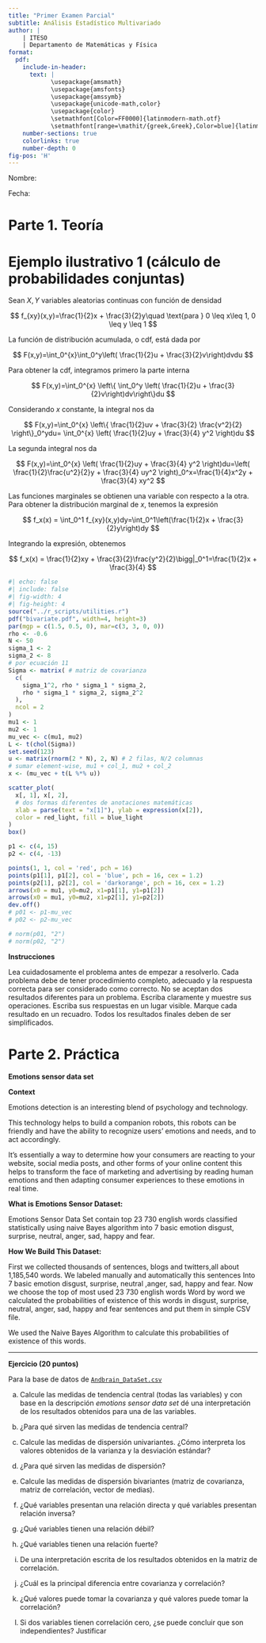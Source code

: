```yaml
---
title: "Primer Examen Parcial"
subtitle: Análisis Estadístico Multivariado
author: |
    | ITESO
    | Departamento de Matemáticas y Física
format:
  pdf: 
    include-in-header: 
      text: |
            \usepackage{amsmath}
            \usepackage{amsfonts}
            \usepackage{amssymb}
            \usepackage{unicode-math,color}
            \usepackage{color}
            \setmathfont[Color=FF0000]{latinmodern-math.otf}
            \setmathfont[range=\mathit/{greek,Greek},Color=blue]{latinmodern-math.otf} % sets greek letters to blue
    number-sections: true
    colorlinks: true
    number-depth: 0
fig-pos: 'H'
---
```


Nombre:

Fecha:

# Parte 1. Teoría

# Ejemplo ilustrativo 1 (cálculo de probabilidades conjuntas)

Sean $X, Y$ variables aleatorias continuas con función de densidad

$$
  f_{xy}(x,y)=\frac{1}{2}x + \frac{3}{2}y\quad \text{para } 0 \leq x\leq 1, 0 \leq y \leq 1
$$

La función de distribución acumulada, o cdf, está dada por

$$
  F(x,y)=\int_0^{x}\int_0^y\left( \frac{1}{2}u + \frac{3}{2}v\right)dvdu
$$

Para obtener la cdf, integramos primero la parte interna

$$
  F(x,y)=\int_0^{x} \left\{ \int_0^y \left( \frac{1}{2}u + \frac{3}{2}v\right)dv\right\}du
$$

Considerando $x$ constante, la integral nos da 

$$
  F(x,y)=\int_0^{x} \left\{ \frac{1}{2}uv + \frac{3}{2} \frac{v^2}{2} \right\}_0^ydu=
  \int_0^{x} \left( \frac{1}{2}uy + \frac{3}{4} y^2 \right)du
$$

La segunda integral nos da

$$
  F(x,y)=\int_0^{x} \left( \frac{1}{2}uy + \frac{3}{4} y^2 \right)du=\left( \frac{1}{2}\frac{u^2}{2}y + \frac{3}{4} uy^2 \right)_0^x=\frac{1}{4}x^2y + \frac{3}{4} xy^2
$$

Las funciones marginales se obtienen una variable con respecto a la otra. Para obtener la distribución marginal de $x$, tenemos la expresión

$$
  f_x(x) = \int_0^1 f_{xy}(x,y)dy=\int_0^1\left(\frac{1}{2}x + \frac{3}{2}y\right)dy
$$

Integrando la expresión, obtenemos

$$
  f_x(x) = \frac{1}{2}xy + \frac{3}{2}\frac{y^2}{2}\bigg|_0^1=\frac{1}{2}x + \frac{3}{4}
$$



```r
#| echo: false
#| include: false
#| fig-width: 4
#| fig-height: 4
source("../r_scripts/utilities.r")
pdf("bivariate.pdf", width=4, height=3)
par(mgp = c(1.5, 0.5, 0), mar=c(3, 3, 0, 0))
rho <- -0.6
N <- 50
sigma_1 <- 2
sigma_2 <- 8
# por ecuación 11
Sigma <- matrix( # matriz de covarianza
  c(
    sigma_1^2, rho * sigma_1 * sigma_2,
    rho * sigma_1 * sigma_2, sigma_2^2
  ),
  ncol = 2
)
mu1 <- 1
mu2 <- 1
mu_vec <- c(mu1, mu2)
L <- t(chol(Sigma))
set.seed(123)
u <- matrix(rnorm(2 * N), 2, N) # 2 filas, N/2 columnas
# sumar element-wise, mu1 + col_1, mu2 + col_2
x <- (mu_vec + t(L %*% u))

scatter_plot(
  x[, 1], x[, 2],
  # dos formas diferentes de anotaciones matemáticas
  xlab = parse(text = "x[1]"), ylab = expression(x[2]),
  color = red_light, fill = blue_light
)
box()

p1 <- c(4, 15)
p2 <- c(4, -13)

points(1, 1, col = 'red', pch = 16)
points(p1[1], p1[2], col = 'blue', pch = 16, cex = 1.2)
points(p2[1], p2[2], col = 'darkorange', pch = 16, cex = 1.2)
arrows(x0 = mu1, y0=mu2, x1=p1[1], y1=p1[2])
arrows(x0 = mu1, y0=mu2, x1=p2[1], y1=p2[2])
dev.off()
# p01 <- p1-mu_vec
# p02 <- p2-mu_vec

# norm(p01, "2")
# norm(p02, "2")
```

**Instrucciones**

Lea cuidadosamente el problema antes de empezar a resolverlo. Cada problema debe de tener procedimiento completo, adecuado y la respuesta correcta para ser considerado como correcto. No se aceptan dos resultados diferentes para un problema. Escriba claramente y muestre sus operaciones. Escriba sus respuestas en un lugar visible. Marque cada resultado en un recuadro. Todos los resultados finales deben de ser simplificados.


\begin{enumerate}
  \setlength{\itemsep}{0pt}
  \setlength{\parskip}{0pt}
  \setlength{\parsep}{0pt}


\item (10 puntos) Para la función 

$$
  f_{xy}(x,y)=\frac{1}{2}x + \frac{3}{2}y\quad \text{para } 0 \leq x\leq 1, 0 \leq y \leq 1
$$

\begin{itemize}
  \setlength{\itemsep}{0pt}
  \setlength{\parskip}{0pt}
  \setlength{\parsep}{0pt}
  \item[a)] Encontrar las densidades condicionales de $x$ dado $y$ y de $y$ dado $x$, que están dadas por 
  $$
    f_{x|y}(x\mid y)=\frac{f_{xy}(x,y)}{f_y(y)},\quad f_{y|x}(y\mid x)=\frac{f_{xy}(x,y)}{f_x(x)}
  $$
  \item[b)] Demuestra que $X, Y$ \textit{no} son independientes. Para eso sírvete de la regla que se cunmple cuando son independientes 
  
  $$f_{xy}(x,y)=f_x(x)f_y(y)$$
\end{itemize}

\item (15 puntos)

Un sistema electrónico tiene uno de cada dos tipos diferentes de componentes de
operación en operación conjunta. Denote con $X$ y $Y$ las duraciones aleatorias de los componentes del tipo I y tipo II respectivamente. La función de densidad de
probabilidad conjunta está dada por

$$
  f_{xy}(x, y)= \frac{1}{8}x\exp\left[ -(x+y)/2 \right],\quad\text{ para } x,y > 0
$$

Nota: las mediciones son en cientos de horas.

\begin{itemize}
  \setlength{\itemsep}{0pt}
  \setlength{\parskip}{0pt}
  \setlength{\parsep}{0pt}
  \item[a)] Encontrar $P(X>1, Y>1)$. Hint: el límite inferior de ambas integrales es 1.
  \item[b)] Encontrar la probabilidad de que el componente tipo II tenga una vida útil de más de 200 horas. Hint: se necesita la probabilidad marginal de $Y$.
\end{itemize}

\item (15 puntos). La administración en un restaurante de comida rápida está interesada en el comportamiento conjunto de las variables aleatorias $X$ y $Y$. $X$, representa el tiempo total entre la llegada de un cliente a la tienda y la salida de la ventanilla de servicio, $Y$, el tiempo que un cliente espera en la fila antes de llegar a la ventanilla de servicio.
Como $X$ incluye el tiempo que un cliente espera en la fila, debemos tener $X \geq Y$. La distribución de valores observados puede ser modelada por la siguiente función de densidad de probabilidad conjunta

$$
  f_{xy}(x, y)= \exp\left( - x\right),\quad 0\leq y\leq x < \infty
$$

con el tiempo medido en minutos. 

\begin{itemize}
  \setlength{\itemsep}{0pt}
  \setlength{\parskip}{0pt}
  \setlength{\parsep}{0pt}
  \item[a)] $P(X<2, Y > 1)$.
  \item[b)] Las funciones de densidad marginal para ambas variables.
  \item[c)] La función de densidad condicional de $X$ dado $Y=y$.
\end{itemize}

\item (15 puntos). La densidad conjunta para las variables aleatorias $X$ y $Y$, donde $X$ es el
cambio unitario de temperatura y $Y$ es la proporción de desplazamiento espectral que produce cierta partícula atómica está dada por
$$
  f_{XY}(x,y)=10xy^2,\ 0<x<y<1
$$

Dibuje la región $0<x<y<1$ en el plano $x,y$ y calcule las siguientes probabilidades, y dé una interpretación de los resultados obtenidos

a) $P(X\leq 1/2, Y\leq 1/2)$

b) $P(1/4\leq Y\leq 3/4)$

c) $P(X\leq 3/4)$

\item (15 puntos). Un supermercado cuenta tanto con una caja normal como con una rápida. La función de masa de probabilidad conjunta de $X_1$ el número de clientes formados en la caja normal a una hora particular del día y de $X_2$ el número de clientes formados en la caja rápida a la misma hora está dada por

\begin{center}
\begin{tabular}{|c|c|c|c|c|}
$X_1$\backslash$X_2$ & 0    & 1    & 2    & 3    \\ \hline
0             & 0.08 & 0.07 & 0.04 & 0    \\
1             & 0.06 & 0.15 & 0.05 & 0.04 \\
2             & 0.05 & 0.04 & 0.10 & 0.06 \\
3             & 0    & 0.03 & 0.04 & 0.07 \\
4             & 0    & 0.01 & 0.05 & 0.06 \\ \hline
\end{tabular}
\end{center}

En donde $X_1$ son las filas y $X_2$ las columnas.

a) Calcular $P(X_1 = 1, X_2 = 1)$

b) Calcular $P(X_1\leq 3, X_2 \leq 2)$

c) Determinar la función de probabilidad marginal de $X_1$ y $X_2$

d) Determinar la función de probabilidad condicional para $X_2\mid X_1 = 2$. Dar una interpretación al resultado.

e) ¿Cuál es la probabilidad de que dos clientes estén formados en la caja rápida *dado* que tres clientes estén formados en la caja normal?

g) ¿$X_1$ y $X_2$ son independientes? Justificar la respuesta.

\item (10 puntos). En la figura 1 se muestra una muestra bivariada con $\pmb{\mu}=(1, 1), \rho = -0.6, \sigma_1=2$ y $\sigma_2=8$. Los puntos azul y naranja tienen coordenadas $p_1=$(`r p1`) y $p_2=$(`r p2`) respectivamente. 

\begin{figure}[H]
  \centering
  \includegraphics[width=0.6\textwidth]{bivariate.pdf}
  \label{fig:fig1}
  \caption{Muestra bivariada $X_1,X_2 \sim \mathcal{N}(\pmb{\mu}, \Sigma)$}
\end{figure}
\vspace{-1em}

a) Encuentra las distancias euclideanas (norma $L_{2}$) y de Mahalanobis $d$ para cada punto.

b) Concluye si, con un $\alpha=0.01$, se debería clasificar alguno de los puntos como un \textit{outlier}. (Para esto, recuerda que $d^2$ tiene distribución $\chi^2(1-\alpha, df)$).

\end{enumerate}

# Parte 2. Práctica

**Emotions sensor data set**

**Context**

Emotions detection is an interesting blend of psychology and technology.

This technology helps to build a companion robots, this robots can be friendly and have the ability to recognize users’ emotions and needs, and to act accordingly.

It’s essentially a way to determine how your consumers are reacting to your website, social media posts, and other forms of your online content this helps to transform the face of marketing and advertising by reading human emotions and then adapting consumer experiences to these emotions
in real time.

**What is Emotions Sensor Dataset:**

Emotions Sensor Data Set contain top 23 730 english words classified statistically using naive Bayes algorithm into 7 basic emotion disgust, surprise, neutral, anger, sad, happy and fear.

**How We Build This Dataset:**

First we collected thousands of sentences, blogs and twitters,all about 1,185,540 words.
We labeled manually and automatically this sentences Into 7 basic emotion disgust, surprise, neutral
,anger, sad, happy and fear.
Now we choose the top of most used 23 730 english words
Word by word we calculated the probabilities of existence of this words in disgust, surprise, neutral, anger, sad, happy and fear sentences and put them in simple CSV file.

We used the Naive Bayes Algorithm to calculate this probabilities of existence of this words.

---

**Ejercicio (20 puntos)**

Para la base de datos de [`Andbrain_DataSet.csv`](../datos/Andbrain_DataSet.csv)


a) Calcule las medidas de tendencia central (todas las variables) y con base en la descripción *emotions sensor data set* dé una interpretación de los resultados obtenidos para una de las variables.

b) ¿Para qué sirven las medidas de tendencia central?

c) Calcule las medidas de dispersión univariantes. ¿Cómo interpreta los valores obtenidos de la varianza y la desviación estándar?

d) ¿Para qué sirven las medidas de dispersión?

e) Calcule las medidas de dispersión bivariantes (matriz de covarianza, matriz de correlación, vector de medias).

f) ¿Qué variables presentan una relación directa y qué variables presentan relación inversa?

g) ¿Qué variables tienen una relación débil?

h) ¿Qué variables tienen una relación fuerte?

i) De una interpretación escrita de los resultados obtenidos en la matriz de correlación.

j) ¿Cuál es la principal diferencia entre covarianza y correlación?

k) ¿Qué valores puede tomar la covarianza y qué valores puede tomar la correlación?

l) Si dos variables tienen correlación cero, ¿se puede concluir que son independientes? Justificar